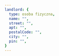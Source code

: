 ```yaml
---
landlord: {
  type: osoba fizyczna,
  name: "",
  street: "",
  apt: "",
  postalCode: "",
  city: "",
  pin: "",
}
---
```



<DataDisplay
  type={frontmatter.landlord.type}
  name={frontmatter.landlord.name}
  pin={frontmatter.landlord.pin}
  street={frontmatter.landlord.street}
  apt={frontmatter.landlord.apt}
  postalCode={frontmatter.landlord.postalCode}
  city={frontmatter.landlord.city}
  bankAccount={frontmatter.landlord.bankAccount}
/>